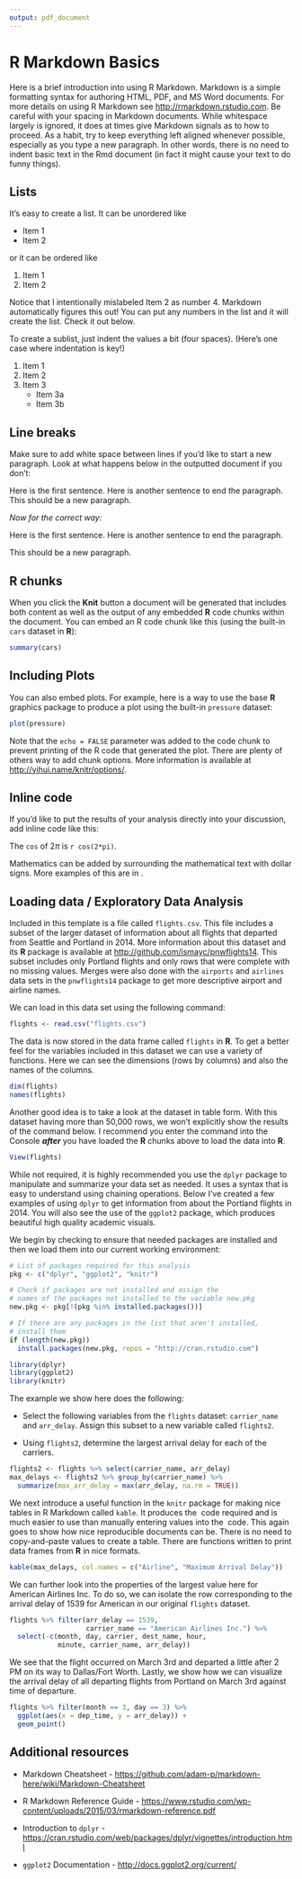 ```yaml
---
output: pdf_document
---
```


<!--
The {#rmd-basics} text after the chapter declaration will allow us to link throughout the document back to the beginning of Chapter 1.  These labels will automatically be generated (if not specified) by changing the spaces to hyphens and capital letters to lowercase.  Look for the reference to this label at the beginning of Chapter 2.
-->

# R Markdown Basics {#rmd-basics}

Here is a brief introduction into using R Markdown. Markdown is a simple formatting syntax for authoring HTML, PDF, and MS Word documents. For more details on using R Markdown see <http://rmarkdown.rstudio.com>.  Be careful with your spacing in Markdown documents.  While whitespace largely is ignored, it does at times give Markdown signals as to how to proceed.  As a habit, try to keep everything left aligned whenever possible, especially as you type a new paragraph.  In other words, there is no need to indent basic text in the Rmd document (in fact it might cause your text to do funny things).

## Lists

It's easy to create a list.  It can be unordered like

* Item 1
* Item 2

or it can be ordered like

1. Item 1
4. Item 2

Notice that I intentionally mislabeled Item 2 as number 4.  Markdown automatically figures this out!  You can put any numbers in the list and it will create the list.  Check it out below.

To create a sublist, just indent the values a bit (four spaces).  (Here's one case where indentation is key!)

1. Item 1
1. Item 2
1. Item 3
    - Item 3a
    - Item 3b

## Line breaks

Make sure to add white space between lines if you'd like to start a new paragraph.  Look at what happens below in the outputted document if you don't:

Here is the first sentence.  Here is another sentence to end the paragraph.
This should be a new paragraph.

*Now for the correct way:*

Here is the first sentence.  Here is another sentence to end the paragraph.

This should be a new paragraph.

## R chunks

When you click the **Knit** button a document will be generated that includes both content as well as the output of any embedded **R** code chunks within the document. You can embed an R code chunk like this (using the built-in `cars` dataset in **R**):

```r
summary(cars)
```

## Including Plots

You can also embed plots.  For example, here is a way to use the base **R** graphics package to produce a plot using the built-in `pressure` dataset:

```r
plot(pressure)
```

Note that the `echo = FALSE` parameter was added to the code chunk to prevent printing of the R code that generated the plot.  There are plenty of others way to add chunk options.  More information is available at <http://yihui.name/knitr/options/>.

## Inline code

If you'd like to put the results of your analysis directly into your discussion, add inline code like this:

The `cos` of $2 \pi$ is `r cos(2*pi)`.

Mathematics can be added by surrounding the mathematical text with dollar signs.  More examples of this are in [](#math-sci).  

<!--
You'll see more details on this cross-referencing in Chapter 2.
-->

## Loading data / Exploratory Data Analysis

Included in this template is a file called `flights.csv`.  This file includes a subset of the larger dataset of information about all flights that departed from Seattle and Portland in 2014.  More information about this dataset and its **R** package is available at <http://github.com/ismayc/pnwflights14>.  This subset includes only Portland flights and only rows that were complete with no missing values.  Merges were also done with the `airports` and `airlines` data sets in the `pnwflights14` package to get more descriptive airport and airline names.

We can load in this data set using the following command:

```r
flights <- read.csv("flights.csv")
```

The data is now stored in the data frame called `flights` in **R**.  To get a better feel for the variables included in this dataset we can use a variety of functions.  Here we can see the dimensions (rows by columns) and also the names of the columns.
```r
dim(flights)
names(flights)
```

Another good idea is to take a look at the dataset in table form.  With this dataset having more than 50,000 rows, we won't explicitly show the results of the command below.  I recommend you enter the command into the Console **_after_** you have loaded the **R** chunks above to load the data into **R**.

```r
View(flights)
```

While not required, it is highly recommended you use the `dplyr` package to manipulate and summarize your data set as needed.  It uses a syntax that is easy to understand using chaining operations.  Below I've created a few examples of using `dplyr` to get information from about the Portland flights in 2014.  You will also see the use of the `ggplot2` package, which produces beautiful high quality academic visuals.

We begin by checking to ensure that needed packages are installed and then we load them into our current working environment:

```r
# List of packages required for this analysis
pkg <- c("dplyr", "ggplot2", "knitr")

# Check if packages are not installed and assign the
# names of the packages not installed to the variable new.pkg
new.pkg <- pkg[!(pkg %in% installed.packages())]

# If there are any packages in the list that aren't installed,
# install them
if (length(new.pkg))
  install.packages(new.pkg, repos = "http://cran.rstudio.com")

library(dplyr)
library(ggplot2)
library(knitr)
```

The example we show here does the following:

- Select the following variables from the `flights` dataset:  `carrier_name` and `arr_delay`.  Assign this subset to a new variable called `flights2`. 

- Using `flights2`, determine the largest arrival delay for each of the carriers.

```r
flights2 <- flights %>% select(carrier_name, arr_delay)
max_delays <- flights2 %>% group_by(carrier_name) %>%
  summarize(max_arr_delay = max(arr_delay, na.rm = TRUE))
```

We next introduce a useful function in the `knitr` package for making nice tables in R Markdown called `kable`.  It produces the \LaTeX\ code required and is much easier to use than manually entering values into the \LaTeX\ code.  This again goes to show how nice reproducible documents can be.  There is no need to copy-and-paste values to create a table.  There are functions written to print data frames from **R** in nice formats.

```r
kable(max_delays, col.names = c("Airline", "Maximum Arrival Delay"))
```

We can further look into the properties of the largest value here for American Airlines Inc.  To do so, we can isolate the row corresponding to the arrival delay of 1539 for American in our original `flights` dataset.

```r
flights %>% filter(arr_delay == 1539, 
                   carrier_name == "American Airlines Inc.") %>%
  select(-c(month, day, carrier, dest_name, hour, 
            minute, carrier_name, arr_delay))
```

We see that the flight occurred on March 3rd and departed a little after 2 PM on its way to Dallas/Fort Worth.  Lastly, we show how we can visualize the arrival delay of all departing flights from Portland on March 3rd against time of departure.

```r
flights %>% filter(month == 3, day == 3) %>%
  ggplot(aes(x = dep_time, y = arr_delay)) +
  geom_point()
```

<!--
`kfigr` stuff no longer useful since it doesn't work with PDF.


 ```r
 ```

 ```r
 ```
 
 If we'd like to reference the plot we made there, we enter the following inline **R** code:  (backtick)r figr('march3-plot', type = "figure", link = TRUE)(backtick).
-->

## Additional resources

- Markdown Cheatsheet - <https://github.com/adam-p/markdown-here/wiki/Markdown-Cheatsheet>

- R Markdown Reference Guide - <https://www.rstudio.com/wp-content/uploads/2015/03/rmarkdown-reference.pdf>

- Introduction to `dplyr` - <https://cran.rstudio.com/web/packages/dplyr/vignettes/introduction.html>

- `ggplot2` Documentation - <http://docs.ggplot2.org/current/>
